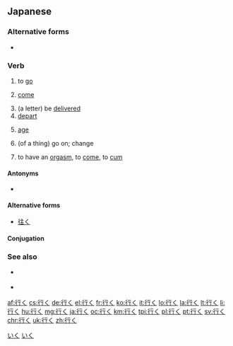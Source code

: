 ==Japanese==
{{ja-kanjitab|ゆ|sort=ゆく|yomi=kun}}
{{ja-kanjitab|い|sort=いく|yomi=kun}}

===Alternative forms===
* {{sense|to orgasm}} {{ja-r|イく}}

===Verb===
{{ja-verb|type=1|いく|ゆく|tr=intrans}}

# to [[go]]
#: {{ja-usex|彼は京都に'''行って'''いたようだ。|かれ は きょうと に '''いって''' いた よう だ。|He seems to have '''been''' to Kyoto.}}
#: {{ja-usex|泳ぎに'''行って'''もいい？|およぎ に '''いって''' も い.い？|May I '''go''' swimming?}}
# [[come]]
#: {{ja-usex|今'''行く'''よ！|いま '''いく''' よ！|I'm coming!}}
# (a letter) be [[deliver|delivered]]
# [[depart]]
#: {{ja-usex|'''ゆく'''年くる年。|'''ゆく''' とし くる とし。|A year departing and a year coming.}}
# [[age]]
#: {{ja-usex|彼は年が'''行って'''いる。|かれ は とし が '''いって''' いる。|He is '''old'''.}}
# (of a thing) go on; change
#: {{ja-usex|そう毎度物事はうまく'''行かない'''。|そう まい ど ものごと は うまく '''いかない'''。|Not every time do things '''go''' well.}}
# {{lb|ja|slang}} to have an [[orgasm]], to [[come]], to [[cum]]

====Antonyms====
* {{sense|to come}} {{ja-r|来る|くる}}

====Alternative forms====
* [[往く]]

====Conjugation====
{{ja-verbconj|行く|行か|いか<br>ゆか|ika<br>yuka|行き|いき<br>ゆき|iki<br>yuki|行く|いく<br>ゆく|iku<br>yuku|行く|いく<br>ゆく|iku<br>yuku|行け|いけ<br>ゆけ|ike<br>yuke|行け|いけ<br>ゆけ|ike<br>yuke|行かれる|いかれる<br>ゆかれる|ikareru<br>yukareru|行かせる<br><br>行かす|いかせる<br>ゆかせる<br>いかす<br>ゆかす|ikaseru<br>yukaseru<br>ikasu<br>yukasu|行ける|いける<br>ゆける|ikeru<br>yukeru|[[行こう]]|いこう<br>ゆこう|ikō<br>yukō|[[行かない]]|いかない<br>ゆかない|ikanai<br>yukanai|行かず|いかず<br>ゆかず|ikazu<br>yukazu|行きます|いきます<br>ゆきます|ikimasu<br>yukimasu|[[行った]]|いった|itta|行って|いって|itte|行けば|いけば<br>ゆけば|ikeba<br>yukeba}}

===See also===
* {{ja-r|いらっしゃる}} {{qualifier|honorific}}
* {{ja-r|参る|まいる}} {{qualifier|humble}}

[[Category:1000 Japanese basic words|いく]]
{{attention|ja}}

[[Category:ja:Sex|いく]]

[[af:行く]]
[[cs:行く]]
[[de:行く]]
[[el:行く]]
[[fr:行く]]
[[ko:行く]]
[[it:行く]]
[[lo:行く]]
[[la:行く]]
[[lt:行く]]
[[li:行く]]
[[hu:行く]]
[[mg:行く]]
[[ja:行く]]
[[oc:行く]]
[[km:行く]]
[[tpi:行く]]
[[pl:行く]]
[[pt:行く]]
[[sv:行く]]
[[chr:行く]]
[[uk:行く]]
[[zh:行く]]